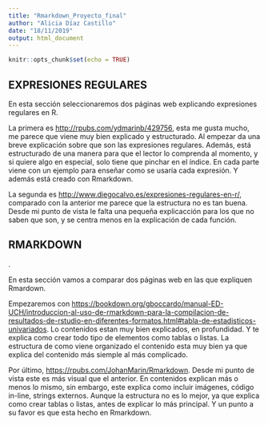 ```yaml
---
title: "Rmarkdown_Proyecto_final"
author: "Alicia Díaz Castillo"
date: "18/11/2019"
output: html_document
---
```


```r
knitr::opts_chunk$set(echo = TRUE)
```

## EXPRESIONES REGULARES

En esta sección seleccionaremos dos páginas web explicando expresiones regulares en R.
 
La primera es <http://rpubs.com/ydmarinb/429756>, esta me gusta mucho, me parece que viene muy bien explicado y estructurado. Al empezar da una breve explicación sobre que son las expresiones regulares. Además, está estructurado de una manera para que el lector lo comprenda al momento, y si quiere algo en especial, solo tiene que pinchar en el índice. En cada parte viene con un ejemplo para enseñar como se usaría cada expresión. Y además está creado con Rmarkdown.

La segunda es <http://www.diegocalvo.es/expresiones-regulares-en-r/>, comparado con la anterior me parece que la estructura no es tan buena. Desde mi punto de vista le falta una pequeña explicacción para los que no saben que son, y se centra menos en la explicación de cada función. 
 

## RMARKDOWN
.

En esta sección vamos a comparar dos páginas web en las que expliquen Rmardown.

Empezaremos con <https://bookdown.org/gboccardo/manual-ED-UCH/introduccion-al-uso-de-rmarkdown-para-la-compilacion-de-resultados-de-rstudio-en-diferentes-formatos.html#tabla-de-estadisticos-univariados>. Lo contenidos estan muy bien explicados, en profundidad. Y te explica como crear todo tipo de elementos como tablas o listas. La estructura de como viene organizado el contenido esta muy bien ya que explica del contenido más siemple al más complicado.

Por último, <https://rpubs.com/JohanMarin/Rmarkdown>. Desde mi punto de vista este es más visual que el anterior. En contenidos explican más o menos lo mismo, sin embargo, este explica como incluir imágenes, código in-line, strings externos. Aunque la estructura no es lo mejor, ya que explica como crear tablas o listas, antes de explicar lo más principal. Y un punto a su favor es que esta hecho en Rmarkdown.
